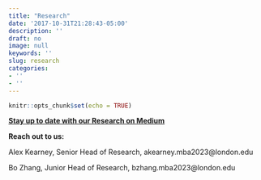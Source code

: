 ```yaml
---
title: "Research"
date: '2017-10-31T21:28:43-05:00'
description: ''
draft: no
image: null
keywords: ''
slug: research
categories:
- ''
- ''
---
```


```r
knitr::opts_chunk$set(echo = TRUE)
```

**[Stay up to date with our Research on Medium](https://medium.com/@lbsblockchain)**

**Reach out to us:**

Alex Kearney, Senior Head of Research, akearney.mba2023@london.edu

Bo Zhang, Junior Head of Research, bzhang.mba2023@london.edu
  
 
